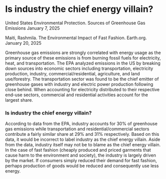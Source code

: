 # Is industry the chief energy villain?

United States Environmental Protection. Sources of Greenhouse Gas Emissions January 7, 2025

Maiti, Rashmila. The Environmental Impact of Fast Fashion. Earth.org. January 20, 2025

Greenhouse gas emissions are strongly correlated with energy usage as the primary source of these emissions is from burning fossil fuels for electricity, heat, and transportation. The EPA analyzed emissions in the US by breaking down sources into economic sectors including transportation, electricity production, industry, commercial/residential, agriculture, and land use/forestry. The transportation sector was found to be the chief emitter of greenhouse gases with industry and electric power production following close behind. When accounting for electricity distributed to their respective end-use sectors, commercial and residential activities account for the largest share.

### Is industry the chief energy villain?

According to data from the EPA, industry accounts for 30% of greenhouse gas emissions while transportation and residential/commercial sectors contribute a fairly similar share at 29% and 31% respectively. Based on this data, it would be incorrect to label industry as the chief energy villain. Aside from the data, industry itself may not be to blame as the chief energy villain. In the case of fast fashion (cheaply produced and priced garments that cause harm to the environment and society), the industry is largely driven by the market. If consumers simply reduced their demand for fast fashion, perhaps production of goods would be reduced and consequently use less energy.
